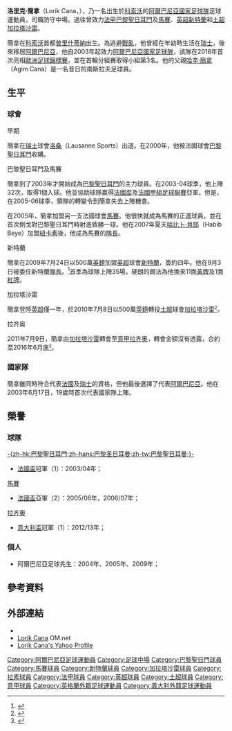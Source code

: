 {{noteTA|G1=足球|G2=英超|G3=意甲|G4=uefa
|T=zh-hans:洛里克·察纳;zh-hk:洛里克·簡拿;
|1=zh-hans:洛里克·察纳;zh-hk:洛里克·簡拿;
|2=zh-hans:察纳;zh-hk:簡拿;
}}
{{Infobox football biography
| name        = 洛里克·察纳<br>''Lorik Cana''
| image       = FBBP01 - FCN - 20151028 - Coupe de la Ligue - Lorik Cana.jpg
| image_size  = 200px
| caption             = 
| fullname    = Lorik Agim Cana
| birth_date  = {{Birth date and age|1983|7|27|df=y}}
| birth_place = [[南斯拉夫社會主義聯邦共和國|南斯拉夫]][[普里什蒂納|普里什蒂納]]
| height      = {{convert|1.86|m|ftin|0|abbr=on}}
| position            = [[防守中場|防守中場]]
| currentclub = 
| clubnumber  = 
| youthyears1 = 1997–2000 | youthclubs1 = {{tsl|en|FC Dardania Lausanne||Dardania Lausanne}} 
| youthyears2 = 2000–2001 | youthclubs2 = [[巴黎圣日耳曼足球俱乐部|巴黎圣日耳曼]] 
| years1 = 2000–2003 | clubs1 = [[巴黎圣日耳曼足球俱乐部|巴黎圣日耳曼B隊]] 
| caps1 = 39 | goals1 = 2 
| years2 = 2002–2005 | clubs2 = [[巴黎圣日耳曼足球俱乐部|巴黎圣日耳曼]] 
| caps2 = 69 | goals2 = 2 
| years3 = 2005–2009 | clubs3 = [[马赛奥林匹克|馬賽]] 
| caps3 = 122 | goals3 = 6 
| years4 = 2009–2010 | clubs4 = [[桑德兰足球俱乐部|桑德兰]] 
| caps4 = 31 | goals4 = 0 
| years5 = 2010–2011 | clubs5 = [[加拉塔沙雷體育會|加拉塔沙雷]] 
| caps5 = 24 | goals5 = 1 
| years6 = 2011–2015 | clubs6 = [[拉素體育會|拉素]] 
| caps6 = 82 | goals6 = 4 
| years7 = 2015–2016  | clubs7 = [[南特足球俱乐部|南特]] 
| caps7 = 21 | goals7 = 0 
| totalcaps   = 388 | totalgoals = 15
| nationalyears1 = 2003–2016
| nationalteam1  = [[阿爾巴尼亞國家足球隊|阿爾巴尼亞]] 
| nationalcaps1  =  93
| nationalgoals1 =  1
| medaltemplates      = 
| club-update         = 2013年6月8日 (六) 13:35 (UTC)
| nationalteam-update = 2013年6月8日 (六) 13:35 (UTC)
}}


'''洛里克·簡拿'''（Lorik Cana，{{bd|1983年|7月27日|catIdx=Cana, Lorik}}），乃一名出生於[[科索沃|科索沃]]的[[阿爾巴尼亞國家足球隊|阿爾巴尼亞國家足球隊]]足球運動員，司職防守中場。過往曾效力[[法甲|法甲]][[巴黎圣日耳曼足球俱乐部|巴黎聖日耳門]]及[[马赛足球俱乐部|馬賽]]、[[英超|英超]][[桑德兰足球俱乐部|新特蘭]]和[[土超|土超]][[加拉塔沙雷體育會|加拉塔沙雷]]。

簡拿在[[科索沃|科索沃]]首都[[普里什蒂納|普里什蒂納]]出生。為逃避[[科索沃戰爭|戰亂]]，他曾經在年幼時生活在[[瑞士|瑞士]]，後來移居[[阿爾巴尼亞|阿爾巴尼亞]]，他自2003年起效力[[阿爾巴尼亞國家足球隊|阿爾巴尼亞國家足球隊]]，該隊在2016年首次亮相[[2016年歐洲足球錦標賽|歐洲足球錦標賽]]，並在首輪分組賽取得小組第3名。他的父親[[哈辛·簡拿|哈辛·簡拿]]（Agim Cana）是一名昔日的南斯拉夫足球員。

==生平==
===球會===
;早期
簡拿在[[瑞士|瑞士]]球會[[洛桑体育足球俱乐部|洛桑]]（Lausanne Sports）出道。在2000年，他被法國球會[[巴黎圣日耳曼足球俱乐部|巴黎聖日耳門]]收購。

;巴黎聖日耳門及馬賽
簡拿到了2003年才開始成為[[巴黎圣日耳曼足球俱乐部|巴黎聖日耳門]]的主力球員。在2003-04球季，他上陣32次，取得1個入球。他並協助球隊贏得[[法國盃|法國盃]]及[[法國甲組足球聯賽|法國甲組足球聯賽]]亞軍。但是，在2005-06球季，領隊的轉變令到簡拿失去上陣機會。

在2005年，簡拿加盟另一支法國球會[[马赛足球俱乐部|馬賽]]。他很快就成為馬賽的正選球員，並在首次倒戈對巴黎聖日耳門時射進致勝一球。他在2007年夏天[[哈比卜·貝耶|哈比卜·貝耶]]（Habib Beye）加盟[[紐卡斯爾聯足球俱樂部|紐卡素]]後，他成為馬賽的[[隊長_(足球)|隊長]]。

;新特蘭
簡拿在2009年7月24日以500萬[[英鎊|英鎊]]加盟[[英超|英超]]球會[[桑德兰足球俱乐部|新特蘭]]，簽約四年。他在9月3日被委任新特蘭[[隊長_(足球)|隊長]]。<ref name="獨家: 簡拿成為新隊長 ">{{cite news|title=Exclusive: Cana for captain|url=http://www.safc.com/page/LatestNews/0,,10281~1786258,00.html|publisher=Sunderland A.F.C.|date=2009-09-02|accessdate=2009-09-03|archive-date=2020-02-17|archive-url=https://web.archive.org/web/20200217161650/https://www.safc.com/page/LatestNews/0,,10281~1786258,00.html|dead-url=no}}</ref>首季為球隊上陣35場，硬朗的踢法為他換來11面[[黃牌|黃牌]]及1面[[紅牌|紅牌]]。

;加拉塔沙雷
簡拿登陸[[英超|英超]]僅一年，於2010年7月8日以500萬[[英鎊|英鎊]]轉投[[土超|土超]]球會[[加拉塔沙雷體育會|加拉塔沙雷]]<small><ref>{{cite news |language=en |url=http://news.bbc.co.uk/sport2/hi/football/teams/s/sunderland/8802185.stm |title=Sunderland captain Lorik Cana signs for Galatasaray |publisher=''[[BBC_Sport|BBC Sport]]'' |date=2010-07-08 |accessdate=2010-07-09 |archive-date=2020-05-17 |archive-url=https://web.archive.org/web/20200517030413/http://news.bbc.co.uk/sport2/hi/football/teams/s/sunderland/8802185.stm |dead-url=no }}</ref></small>。

;拉齐奥
2011年7月9日，簡拿由[[加拉塔沙雷體育會|加拉塔沙雷]]轉會至[[意甲|意甲]][[拉齐奥足球俱乐部|拉齐奥]]，轉會金額沒有透露，合約至2016年6月底<small><ref>{{cite news |language=en |url=http://www.transfermarketweb.com/index.php?action=read&idsel=88813|title=ITALY/ OFFICIAL, Cana joins Lazio |publisher=''transfermarketweb.com'' |date=2011-07-09 |accessdate=2013-06-08}}</ref></small>。

===國家隊===
簡拿雖同時符合代表[[法國國家足球隊|法國]]及[[瑞士國家足球隊|瑞士]]的資格，但他最後選擇了代表[[阿爾巴尼亞國家足球隊|阿爾巴尼亞]]。他在2003年6月17日，19歲時首次代表國家隊上陣。

==榮譽==
===球隊===
;[[巴黎圣日耳曼足球俱乐部|-{zh-hk:巴黎聖日耳門;zh-hans:巴黎圣日耳曼;zh-tw:巴黎聖日耳曼;}-]]
*  [[法國盃|法國盃]]冠軍（1）：2003/04年；
;[[马赛足球俱乐部|馬賽]]
*  [[法國盃|法國盃]]亞軍（2）：2005/06年，2006/07年；
;[[拉齐奥足球俱乐部|拉齐奥]]
*  [[意大利盃|意大利盃]]冠軍（1）：2012/13年；

=== 個人 ===
* 阿爾巴尼亞足球先生：2004年、2005年、2009年；

==參考資料==
{{reflist}}

==外部連結==
*{{soccerbase|35116}}
*[https://web.archive.org/web/20140228184656/http://www.om.net/fr/Equipes/201002/Effectif_pro/1528/Cana Lorik Cana] OM.net {{fr icon}}
*[http://uk.sports.yahoo.com/fo/profiles/18899.html Lorik Cana's Yahoo Profile] {{Wayback|url=http://uk.sports.yahoo.com/fo/profiles/18899.html |date=20070502131406 }}

{{start box}}
{{s-bef|before=[[迪恩·怀特黑德|-{zh-hans:迪恩·怀特黑德; zh-hk:韋赫特;}-]]}}
{{s-ttl|title=[[桑德兰足球俱乐部|新特蘭]]隊長|years=2009年-2010年}}
{{s-aft|after=[[李·卡特摩尔|-{zh-hans:卡特摩尔; zh-hk:卡達莫;}-]]}}
{{end box}}

{{2016年歐洲國家盃阿爾巴尼亞參賽名單}}

{{DEFAULTSORT:Cana, Lorik}}
[[Category:阿爾巴尼亞足球運動員|Category:阿爾巴尼亞足球運動員]]
[[Category:足球中場|Category:足球中場]]
[[Category:巴黎聖日門球員|Category:巴黎聖日門球員]]
[[Category:馬賽球員|Category:馬賽球員]]
[[Category:新特蘭球員|Category:新特蘭球員]]
[[Category:加拉塔沙雷球員|Category:加拉塔沙雷球員]]
[[Category:拉素球員|Category:拉素球員]]
[[Category:法甲球員|Category:法甲球員]]
[[Category:英超球員|Category:英超球員]]
[[Category:土超球員|Category:土超球員]]
[[Category:意甲球員|Category:意甲球員]]
[[Category:英格蘭外籍足球運動員|Category:英格蘭外籍足球運動員]]
[[Category:義大利外籍足球運動員|Category:義大利外籍足球運動員]]